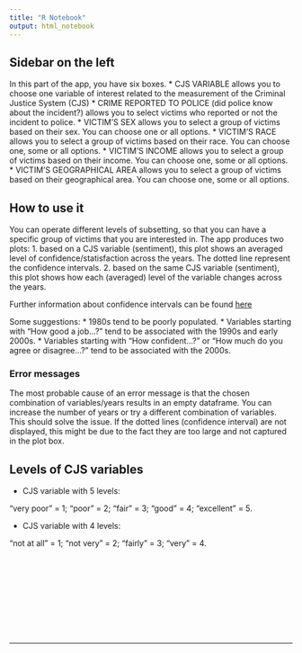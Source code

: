 ```yaml
---
title: "R Notebook"
output: html_notebook
---
```

## Sidebar on the left

In this part of the app, you have six boxes.
* CJS VARIABLE allows you to choose one variable of interest related to the measurement of the Criminal Justice System (CJS)
* CRIME REPORTED TO POLICE (did police know about the incident?) allows you to select victims who reported or not the incident to police.
* VICTIM'S SEX allows you to select a group of victims based on their sex. You can choose one or all options.
* VICTIM'S RACE allows you to select a group of victims based on their race. You can choose one, some or all options.
* VICTIM'S INCOME allows you to select a group of victims based on their income. You can choose one, some or all options.
* VICTIM'S GEOGRAPHICAL AREA allows you to select a group of victims based on their geographical area. You can choose one, some or all options.

## How to use it 

You can operate different levels of subsetting, so that you can have a specific group of victims that you are interested in.
The app produces two plots:
1. based on a CJS variable (sentiment), this plot shows an averaged level of confidence/statisfaction across the years. The dotted line represent the confidence intervals. 
2. based on the same CJS variable (sentiment), this plot shows how each (averaged) level of the variable changes across the years. 

Further information about confidence intervals can be found  <a href=https://en.wikipedia.org/wiki/Confidence_interval> here </a>

Some suggestions: 
* 1980s tend to be poorly populated. 
* Variables starting with "How good a job...?" tend to be associated with the 1990s and early 2000s.
* Variables starting with "How confident...?" or "How much do you agree or disagree...?" tend to be associated with the 2000s.

### Error messages

The most probable cause of an error message is that the chosen combination of variables/years results in an empty dataframe. You can increase the number of years or try a different combination of variables. This should solve the issue. 
If the dotted lines (confidence interval) are not displayed, this might be due to the fact they are too large and not captured in the plot box. 



## Levels of CJS variables

* CJS variable with 5 levels: 

"very poor" = 1; 
"poor" = 2;
"fair" = 3; 
"good" = 4;
"excellent" = 5.

* CJS variable with 4 levels: 

"not at all" = 1;
"not very" = 2;
"fairly" = 3;
"very" = 4.


<p>&nbsp;</p>
<p>&nbsp;</p>
<p>&nbsp;</p>
<p>&nbsp;</p>
<p>&nbsp;</p>
____________________________________________________________________________________________________________________________________________________________________________